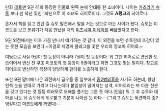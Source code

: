 만화 [[래트맨]] 9권 41화 등장한 인물로 왼쪽 눈에 안대를 한 소녀이다. 나이는 [[카츠라기 슈토]] 보다 한 학년 및인 1학년으로 이 소녀도 히어로이다. 그것도 '''A랭크'''의 히어로다. 

혼자서 책을 읽고 있던 걸 슈토 발견해서 말을 거는 것으로 아는 사이가 됐다. 슈토는 미코토를 보고 분위기가 처음 만났을 때의 [[미즈시마 미레아]]를 빼닮았다고 한다.

9권 외전에서는 이후 가끔 만나서 얘기하는 것 같다. 이 외전을 보면 슈토한테 호감이 있는 듯한 모습을 보인다.~이걸로 세명째 플래그를 꽃은 우리의 땅꼬마 히어로.~

여담으로 사실 9권이 첫 등장이 아니라 7권이 첫 등장이다. 뭐 그땐 히어로로 변신한 모습이어서 변신 전 쿠조 미코토의 첫 등장이 9권이라고 하면 그것도 맞는 말이다.
참고로 히어로로 변신하면 복장이 당당하게 팬티를 노출하게 된다.

또한 9권 말미에 나온 외전에서 급우들 중 일부에게 [[중2병]]의혹을 사기도 하는데, 항상 왼쪽 눈을 안대로 가리고 다니는데다 붙임성이 떨어지는 성격, 히어로라는 또 다른 신분을 갖고 있다는 것 등등 여러모로 오해를 풀기는 그른 듯 하다.(안습) 뭐 그 후 슈토와 대화를 나눈 뒤 슈토에게 위로받고 기분이 나아진 듯 하다.--(그리고 슈토는 외견까지 중2병같다고 미코토에게 까였다)--
